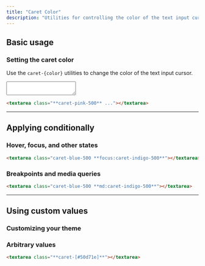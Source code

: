 ```yaml
---
title: "Caret Color"
description: "Utilities for controlling the color of the text input cursor."
---
```




## Basic usage

### Setting the caret color

Use the `caret-{color}` utilities to change the color of the text input cursor.

<Example hint="Focus the textarea to see the new caret color">
  <div class="w-full flex items-center justify-center">
    <textarea class="text-sm p-2 w-80 ring-1 ring-gray-900/10 shadow-sm rounded-md focus:outline-none focus:ring-2 focus:ring-pink-500 caret-pink-500 dark:bg-gray-800 dark:ring-0 dark:highlight-white/5 dark:focus:ring-2 dark:focus:ring-pink-500 dark:focus:bg-gray-900" rows="2"></textarea>
  </div>
</Example>

```html
<textarea class="**caret-pink-500** ..."></textarea>
```

---

## <Heading ignore>Applying conditionally</Heading>

### <Heading ignore>Hover, focus, and other states</Heading>

<HoverFocusAndOtherStates featuredClass="caret-indigo-500" variant="focus">

```html
<textarea class="caret-blue-500 **focus:caret-indigo-500**"></textarea>
```

</HoverFocusAndOtherStates>

### <Heading ignore>Breakpoints and media queries</Heading>

<BreakpointsAndMediaQueries featuredClass="caret-indigo-500">

```html
<textarea class="caret-blue-500 **md:caret-indigo-500**"></textarea>
```

</BreakpointsAndMediaQueries>

---

## Using custom values

### Customizing your theme

<CustomizePluginColors name="caret" configKey="caretColor" />

### Arbitrary values

<ArbitraryValues property="caret-color">

```html
<textarea class="**caret-[#50d71e]**"></textarea>
```

</ArbitraryValues>
